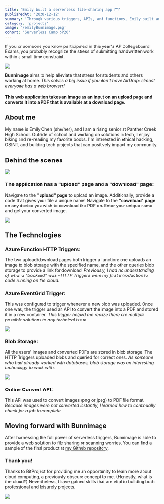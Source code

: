```yaml
---
title: 'Emily built a serverless file-sharing app 🗂'
publishedAt: '2020-12-12'
summary: 'Through various triggers, APIs, and functions, Emily built an alternate solution to AirDrop (file conversion included!) that anyone with a web browser can use.'
category: 'projects'
image: '/emilyBunnimage.png'
cohort: 'Serverless Camp SP20'
---
```


If you or someone you know participated in this year's AP Collegeboard Exams, you probably recognize the stress of submitting handwritten work within a small time constraint.

![](https://i.imgur.com/4RVmwc2.png)

**Bunnimage** aims to help alleviate that stress for students and others working at home. *This solves a big issue if you don't have AirDrop: almost everyone has a web browser!*

#### This web application takes an image as an input on an upload page and converts it into a PDF that is available at a download page.

## About me
My name is Emily Chen (she/her), and I am a rising senior at Panther Creek High School. Outside of school and working on solutions in tech, I enjoy biking and re-reading my favorite books. I'm interested in ethical hacking, OSINT, and building tech projects that can positively impact my community.

## Behind the scenes
![](https://i.imgur.com/80t0rVh.png)

### The application has a "upload" page and a "download" page:
Navigate to the **"upload" page** to upload an image. Additionally, provide a code that gives your file a unique name! Navigate to the **"download" page** on any device you wish to download the PDF on. Enter your unique name and get your converted image.

![](https://i.imgur.com/WAsrvyY.png)

## The Technologies
### **Azure Function HTTP Triggers:** 
The two upload/download pages both trigger a function: one uploads an image to blob storage with the specified name, and the other queries blob storage to provide a link for download. *Previously, I had no understanding of what a "backend" was - HTTP Triggers were my first introduction to code running on the cloud.*
### **Azure EventGrid Trigger:** 
This was configured to trigger whenever a new blob was uploaded. Once one was, the trigger used an API to convert the image into a PDF and stored it in a new container. *This trigger helped me realize there are multiple possible solutions to any technical issue.*

![](https://i.imgur.com/gY9BoXv.png)
### **Blob Storage:** 
All the users' images and converted PDFs are stored in blob storage. The HTTP Triggers uploaded blobs and queried for correct ones. *As someone who had already worked with databases, blob storage was an interesting technology to work with.*

![](https://i.imgur.com/dKr5PYX.png)
### **Online Convert API:** 
This API was used to convert images (png or jpeg) to PDF file format. *Because images were not converted instantly, I learned how to continually check for a job to complete.*

## Moving forward with Bunnimage
After harnessing the full power of serverless triggers, Bunnimage is able to provide a web solution to file sharing or scanning worries. You can find a sample of the final product at [my Github repository](https://github.com/emsesc/bunnimage).

### Thank you!
Thanks to BitProject for providing me an opportunity to learn more about cloud computing, a previously obscure concept to me. (Honestly, what is the cloud?) Nevertheless, I have gained skills that are vital to building both professional and leisurely projects.

![](https://i.imgur.com/JkECEQQ.png)